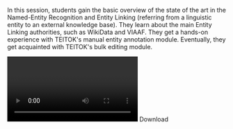 In this session, students gain the basic overview of the state of the art in the Named-Entity Recognition and Entity Linking (referring from a linguistic entity to an external knowledge base). They learn about the main Entity Linking authorities, such as WikiData and VIAAF. They get a hands-on experience with TEITOK's manual entity annotation module. Eventually, they get acquainted with TEITOK's bulk editing module.

<Video provider="youtube" id="https://www.youtube.com/embed/bkgafF_30u4">
  Session 9 - Named-Entity Recognition and bulk editing
</Video>

<Link link={{"discriminant":"download","value":"/assets/content/downloads/en/resources/events/cls-infra-training-school-on-data-and-annotation/sessions/2/downloads-9-maarten-named-entity-recognition-pptx"}}>Download</Link>
